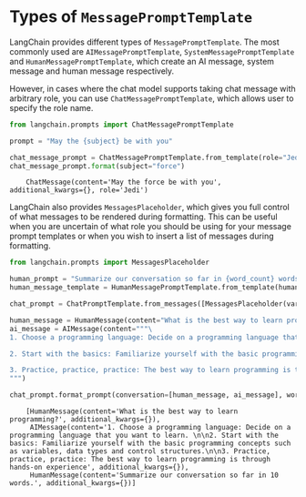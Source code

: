 # Types of `MessagePromptTemplate`

LangChain provides different types of `MessagePromptTemplate`. The most commonly used are `AIMessagePromptTemplate`, `SystemMessagePromptTemplate` and `HumanMessagePromptTemplate`, which create an AI message, system message and human message respectively.

However, in cases where the chat model supports taking chat message with arbitrary role, you can use `ChatMessagePromptTemplate`, which allows user to specify the role name.


```python
from langchain.prompts import ChatMessagePromptTemplate

prompt = "May the {subject} be with you"

chat_message_prompt = ChatMessagePromptTemplate.from_template(role="Jedi", template=prompt)
chat_message_prompt.format(subject="force")
```

<CodeOutputBlock lang="python">

```
    ChatMessage(content='May the force be with you', additional_kwargs={}, role='Jedi')
```

</CodeOutputBlock>

LangChain also provides `MessagesPlaceholder`, which gives you full control of what messages to be rendered during formatting. This can be useful when you are uncertain of what role you should be using for your message prompt templates or when you wish to insert a list of messages during formatting.


```python
from langchain.prompts import MessagesPlaceholder

human_prompt = "Summarize our conversation so far in {word_count} words."
human_message_template = HumanMessagePromptTemplate.from_template(human_prompt)

chat_prompt = ChatPromptTemplate.from_messages([MessagesPlaceholder(variable_name="conversation"), human_message_template])
```


```python
human_message = HumanMessage(content="What is the best way to learn programming?")
ai_message = AIMessage(content="""\
1. Choose a programming language: Decide on a programming language that you want to learn.

2. Start with the basics: Familiarize yourself with the basic programming concepts such as variables, data types and control structures.

3. Practice, practice, practice: The best way to learn programming is through hands-on experience\
""")

chat_prompt.format_prompt(conversation=[human_message, ai_message], word_count="10").to_messages()
```

<CodeOutputBlock lang="python">

```
    [HumanMessage(content='What is the best way to learn programming?', additional_kwargs={}),
     AIMessage(content='1. Choose a programming language: Decide on a programming language that you want to learn. \n\n2. Start with the basics: Familiarize yourself with the basic programming concepts such as variables, data types and control structures.\n\n3. Practice, practice, practice: The best way to learn programming is through hands-on experience', additional_kwargs={}),
     HumanMessage(content='Summarize our conversation so far in 10 words.', additional_kwargs={})]
```

</CodeOutputBlock>
